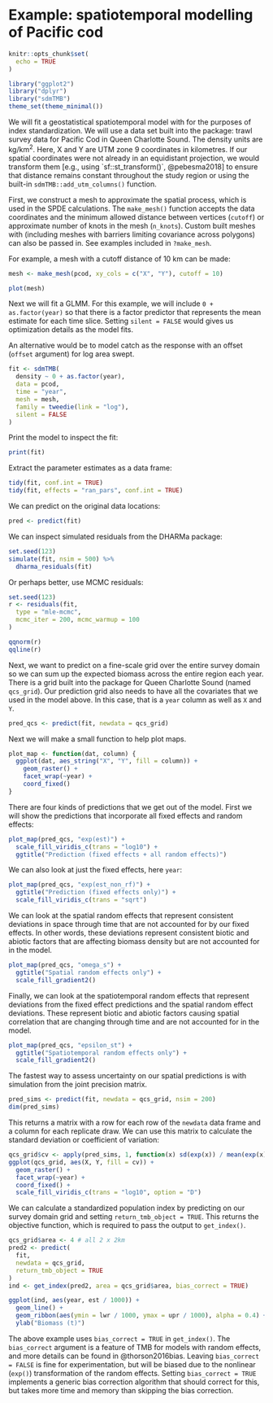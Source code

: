 \clearpage

# Example: spatiotemporal modelling of Pacific cod {#app:pcod}

```r
knitr::opts_chunk$set(
  echo = TRUE
)
```

```r
library("ggplot2")
library("dplyr")
library("sdmTMB")
theme_set(theme_minimal())
```

We will fit a geostatistical spatiotemporal model with \pkg{sdmTMB} for the purposes of index standardization. We will use a data set built into the package: trawl survey data for Pacific Cod in Queen Charlotte Sound. The density units are kg/km^2^. Here, X and Y are UTM zone 9 coordinates in kilometres. If our spatial coordinates were not already in an equidistant projection, we would transform them [e.g., using `sf::st_transform()`, @pebesma2018] to ensure that distance remains constant throughout the study region or using the built-in `sdmTMB::add_utm_columns()` function.

First, we construct a mesh to approximate the spatial process, which is used in the SPDE calculations. The `make_mesh()` function accepts the data coordinates and the minimum allowed distance between vertices (`cutoff`) or approximate number of knots in the mesh (`n_knots`). Custom built meshes with \pkg{INLA} (including meshes with barriers limiting covariance across polygons) can also be passed in. See examples included in `?make_mesh`.

For example, a mesh with a cutoff distance of 10 km can be made:

```r
mesh <- make_mesh(pcod, xy_cols = c("X", "Y"), cutoff = 10)
```

```r
plot(mesh)
```

Next we will fit a GLMM. For this example, we will include `0 + as.factor(year)` so that there is a factor predictor that represents the mean estimate for each time slice. Setting `silent = FALSE` would gives us optimization details as the model fits.

An alternative would be to model catch as the response with an offset (`offset` argument) for log area swept.

```r
fit <- sdmTMB(
  density ~ 0 + as.factor(year),
  data = pcod,
  time = "year", 
  mesh = mesh,
  family = tweedie(link = "log"),
  silent = FALSE
)
```

Print the model to inspect the fit:

```r
print(fit)
```

Extract the parameter estimates as a data frame:

```r
tidy(fit, conf.int = TRUE)
tidy(fit, effects = "ran_pars", conf.int = TRUE)
```

We can predict on the original data locations:

```r
pred <- predict(fit)
```

We can inspect simulated residuals from the DHARMa package:

```r
set.seed(123)
simulate(fit, nsim = 500) %>%
  dharma_residuals(fit)
```

Or perhaps better, use MCMC residuals:

```r
set.seed(123)
r <- residuals(fit,
  type = "mle-mcmc", 
  mcmc_iter = 200, mcmc_warmup = 100
)
```

```r
qqnorm(r)
qqline(r)
```

Next, we want to predict on a fine-scale grid over the entire survey domain so we can sum up the expected biomass across the entire region each year. There is a grid built into the \pkg{sdmTMB} package for Queen Charlotte Sound (named `qcs_grid`). Our prediction grid also needs to have all the covariates that we used in the model above. In this case, that is a `year` column as well as `X` and `Y`.

```r
pred_qcs <- predict(fit, newdata = qcs_grid)
```

Next we will make a small function to help plot maps.

```r
plot_map <- function(dat, column) {
  ggplot(dat, aes_string("X", "Y", fill = column)) +
    geom_raster() +
    facet_wrap(~year) +
    coord_fixed()
}
```

There are four kinds of predictions that we get out of the model. First we will show the predictions that incorporate all fixed effects and random effects:

```r
plot_map(pred_qcs, "exp(est)") +
  scale_fill_viridis_c(trans = "log10") +
  ggtitle("Prediction (fixed effects + all random effects)")
```

We can also look at just the fixed effects, here `year`:

```r
plot_map(pred_qcs, "exp(est_non_rf)") +
  ggtitle("Prediction (fixed effects only)") +
  scale_fill_viridis_c(trans = "sqrt")
```

We can look at the spatial random effects that represent consistent deviations in space through time that are not accounted for by our fixed effects. In other words, these deviations represent consistent biotic and abiotic factors that are affecting biomass density but are not accounted for in the model.

```r
plot_map(pred_qcs, "omega_s") +
  ggtitle("Spatial random effects only") +
  scale_fill_gradient2()
```

Finally, we can look at the spatiotemporal random effects that represent deviations from the fixed effect predictions and the spatial random effect deviations. These represent biotic and abiotic factors causing spatial correlation that are changing through time and are not accounted for in the model.

```r
plot_map(pred_qcs, "epsilon_st") +
  ggtitle("Spatiotemporal random effects only") +
  scale_fill_gradient2()
```

The fastest way to assess uncertainty on our spatial predictions is with simulation from the joint precision matrix.

```r
pred_sims <- predict(fit, newdata = qcs_grid, nsim = 200)
dim(pred_sims)
```

This returns a matrix with a row for each row of the `newdata` data frame and a column for each replicate draw. We can use this matrix to calculate the standard deviation or coefficient of variation:

```r
qcs_grid$cv <- apply(pred_sims, 1, function(x) sd(exp(x)) / mean(exp(x)))
ggplot(qcs_grid, aes(X, Y, fill = cv)) +
  geom_raster() +
  facet_wrap(~year) +
  coord_fixed() +
  scale_fill_viridis_c(trans = "log10", option = "D")
```

We can calculate a standardized population index by predicting on our survey domain grid and setting `return_tmb_object = TRUE`. This returns the \pkg{TMB} objective function, which is required to pass the output to `get_index()`.

```r
qcs_grid$area <- 4 # all 2 x 2km
pred2 <- predict(
  fit,
  newdata = qcs_grid, 
  return_tmb_object = TRUE
)
ind <- get_index(pred2, area = qcs_grid$area, bias_correct = TRUE)

ggplot(ind, aes(year, est / 1000)) +
  geom_line() +
  geom_ribbon(aes(ymin = lwr / 1000, ymax = upr / 1000), alpha = 0.4) +
  ylab("Biomass (t)")
```

The above example uses `bias_correct = TRUE` in `get_index()`. The `bias_correct` argument is a feature of TMB for models with random effects, and more details can be found in @thorson2016bias. Leaving `bias_correct = FALSE` is fine for experimentation, but will be biased due to the nonlinear (`exp()`) transformation of the random effects. Setting `bias_correct = TRUE` implements a generic bias correction algorithm that should correct for this, but takes more time and memory than skipping the bias correction.
